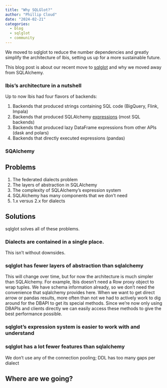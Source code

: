 ```yaml
---
title: "Why SQLGlot?"
author: "Phillip Cloud"
date: "2024-02-21"
categories:
  - blog
  - sqlglot
  - community
---
```


::: {.callout-note title="TL; DR"}
We moved to sqlglot to reduce the number dependencies and greatly simplify the
architecture of Ibis, setting us up for a more sustainable future.
:::

This blog post is about our recent move to
[sqlglot](https://github.com/tobymao/sqlglot) and why we moved away from
SQLAlchemy.

### Ibis's architecture in a nutshell

Up to now Ibis had four flavors of backends:

1. Backends that produced strings containing SQL code (BigQuery, Flink, Impala)
1. Backends that produced SQLAlchemy [expressions](link to sqlalchemy expression system docs) (most SQL backends)
1. Backends that produced lazy DataFrame expressions from other APIs (dask and polars)
1. Backends that directly executed expressions (pandas)

### SQAlchemy

## Problems

1. The federated dialects problem
1. The layers of abstraction in SQLAlchemy
1. The complexity of SQLAlchemy's expression system
1. SQLAlchemy has many components that we don't need
1. 1.x versus 2.x for dialects

## Solutions

sqlglot solves all of these problems.

### Dialects are contained in a single place.

This isn't without downsides.

### sqlglot has fewer layers of abstraction than sqlalchemy

This will change over time, but for now the architecture is much simpler than
SQLAlchemy. For example, Ibis doesn't need a Row proxy object to wrap tuples.
We have schema information already, so we don't need the convenience that
sqlalchemy provides here. When we want to get direct arrow or pandas results,
more often than not we had to actively work to dig around for the DBAPI to get
its special methods. Since we're now only using DBAPIs and clients directly we
can easily access these methods to give the best performance possible.

### sqlglot's expression system is easier to work with and understand

### sqlglot has a lot fewer features than sqlalchemy

We don't use any of the connection pooling; DDL has too many gaps per dialect

## Where are we going?
